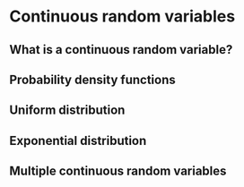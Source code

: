 # Continuous random variables  {#S08-continuous}

## What is a continuous random variable?  {#continuous-rv}

## Probability density functions  {#pdf}

## Uniform distribution  {#uniform}

## Exponential distribution  {#exponential}

## Multiple continuous random variables  {#continuous-multiple}



